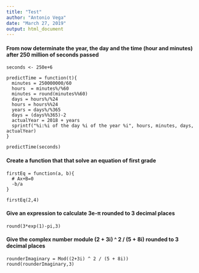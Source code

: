 ```yaml
---
title: "Test"
author: "Antonio Vega"
date: "March 27, 2019"
output: html_document
---
```



#### From now determinate the year, the day and the time (hour and minutes) after 250 million of seconds passed

```
seconds <- 250e+6

predictTime = function(t){
  minutes = 250000000/60
  hours  = minutes%/%60
  minutes = round(minutes%%60)
  days = hours%/%24
  hours = hours%%24
  years = days%/%365
  days = (days%%365)-2
  actualYear = 2018 + years
  sprintf("%i:%i of the day %i of the year %i", hours, minutes, days, actualYear)
}

predictTime(seconds)
```

#### Create a function that that solve an equation of first grade

```
firstEq = function(a, b){
  # Ax+B=0
  -b/a
}

firstEq(2,4)
```
#### Give an expression to calculate 3e-π rounded to 3 decimal places
```
round(3*exp(1)-pi,3)     
```
#### Give the complex number module (2 + 3i) ^ 2 / (5 + 8i) rounded to 3 decimal places
```
rounderImaginary = Mod((2+3i) ^ 2 / (5 + 8i))
round(rounderImaginary,3)
```